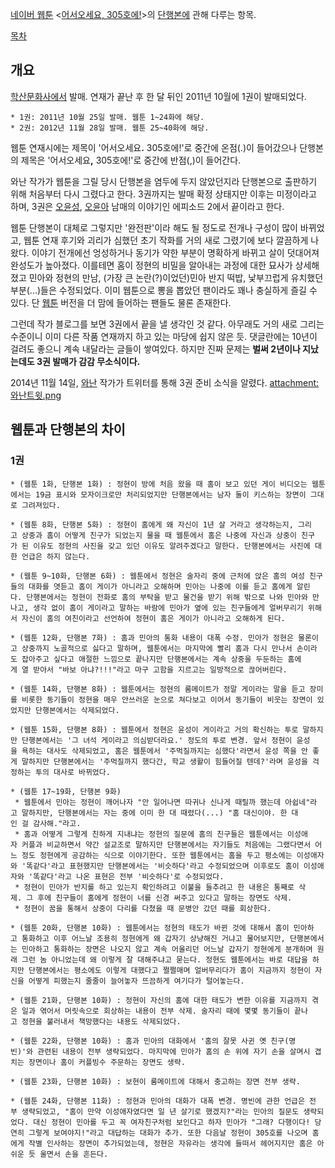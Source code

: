 [[네이버 웹툰]] <[[어서오세요, 305호에!]]>의 [[단행본]]에 관해 다루는 항목.

[[목차]]

== 개요 ==
[[학산문화사]]에서 발매. 연재가 끝난 후 한 달 뒤인 2011년 10월에 1권이 발매되었다.

 * 1권: 2011년 10월 25일 발매. 웹툰 1~24화에 해당.
 * 2권: 2012년 11월 28일 발매. 웹툰 25~40화에 해당.

웹툰 연재시에는 제목이 '어서오세요'''. ''' 305호에!'로 중간에 온점(.)이 들어갔으나 단행본의 제목은 '어서오세요''', ''' 305호에!'로 중간에 반점(,)이 들어간다.

와난 작가가 웹툰을 그릴 당시 단행본을 염두에 두지 않았던지라 단행본으로 출판하기 위해 처음부터 다시 그렸다고 한다. 3권까지는 발매 확정 상태지만 이후는 미정이라고 하며, 3권은 [[오윤성]], [[오윤아]] 남매의 이야기인 에피소드 2에서 끝이라고 한다.

웹툰 단행본이 대체로 그렇지만 '완전판'이라 해도 될 정도로 전개나 구성이 많이 바뀌었고, 웹툰 연재 후기와 괴리가 심했던 초기 작화를 거의 새로 그렸기에 보다 깔끔하게 나왔다. 이야기 전개에선 엉성하거나 동기가 약한 부분이 명확하게 바뀌고 살이 덧대어져 완성도가 높아졌다. 이를테면 홈이 정현의 비밀을 알아내는 과정에 대한 묘사가 상세해졌고 민아와 정현의 만남, (가장 큰 논란(?)이었던)민아 반지 떡밥, 낯부끄럽게 유치했던 부분(...)들은 수정되었다. 이미 웹툰으로 뽕을 뽑았던 팬이라도 꽤나 충실하게 즐길 수 있다. 단 [[웹툰]] 버전을 더 맘에 들어하는 팬들도 물론 존재한다.

그런데 작가 블로그를 보면 3권에서 끝을 낼 생각인 것 같다. 아무래도 거의 새로 그리는 수준이니 이미 다른 작품 연재까지 하고 있는 마당에 쉽지 않은 듯. 댓글란에는 10년이 걸려도 좋으니 계속 내달라는 글들이 쌓여있다. 하지만 진짜 문제는 '''벌써 2년이나 지났는데도 3권 발매가 감감 무소식이다.'''

2014년 11월 14일, [[와난]] 작가가 트위터를 통해 3권 준비 소식을 알렸다. 
attachment:와난트윗.png

== 웹툰과 단행본의 차이 ==
=== 1권 ===
 * (웹툰 1화, 단행본 1화) : 정현이 방에 처음 왔을 때 홈이 보고 있던 게이 비디오는 웹툰에서는 19금 표시와 모자이크로만 처리되었지만 단행본에서는 남자 둘이 키스하는 장면이 그대로 그려져있다.

 * (웹툰 8화, 단행본 5화) : 정현이 홈에게 왜 자신이 1년 살 거라고 생각하는지, 그리고 상중과 홈이 어떻게 친구가 되었는지 물을 때 웹툰에서 홈은 나중에 자신과 상중이 친구가 된 이유도 정현의 사진을 갖고 있던 이유도 알려주겠다고 말한다. 단행본에서는 사진에 대한 언급은 하지 않는다.

 * (웹툰 9~10화, 단행본 6화) : 웹툰에서 정현은 술자리 중에 근처에 앉은 홈의 여성 친구들의 대화를 엿듣고 홈이 게이가 아니라고 오해하며 민아는 나중에 이를 듣고 홈에게 알린다. 단행본에서는 정현이 전화로 홈의 부탁을 받고 물건을 받기 위해 밖으로 나와 민아와 만나고, 생각 없이 홈이 게이라고 말하는 바람에 민아가 옆에 있는 친구들에게 얼버무리기 위해서 자신이 홈의 여친이라고 선언하여 정현이 홈은 게이가 아니라고 오해하게 된다.

 * (웹툰 12화, 단행본 7화) : 홈과 민아의 통화 내용이 대폭 수정. 민아가 정현은 물론이고 상중까지 노골적으로 싫다고 말하며, 웹툰에서는 마지막에 빨리 홈과 다시 만나서 손이라도 잡아주고 싶다고 애절한 느낌으로 끝나지만 단행본에서는 계속 상중을 두둔하는 홈에게 열 받아서 "바보 아냐?!!!"라고 마구 고함을 지르고는 일방적으로 끊어버린다.

 * (웹툰 14화, 단행본 8화) : 웹툰에서는 정현의 룸메이트가 정말 게이라는 말을 듣고 장미를 비롯한 동기들이 정현을 매우 안쓰러운 눈으로 쳐다보고 이어서 동기들이 비웃는 장면이 있었지만 단행본에서는 삭제되었다.

 * (웹툰 15화, 단행본 8화) : 웹툰에서 정현은 윤성이 게이라고 거의 확신하는 투로 말하지만 단행본에서는 '그 녀석 게이라고 의심받더라요.' 정도의 투로 변경. 앞서 정현이 윤성을 욕하는 대사도 삭제되었고, 홈은 웹툰에서 '주먹질까지는 심했다'라면서 윤성 쪽을 안 좋게 말하지만 단행본에서는 '주먹질까지 했다간, 학교 생활이 힘들어질 텐데?'라며 윤성을 걱정하는 투의 대사로 바뀌었다.

 * (웹툰 17~19화, 단행본 9화)
  * 웹툰에서 민아는 정현이 깨어나자 "안 일어나면 따귀나 신나게 때릴까 했는데 아쉽네"라고 말하지만, 단행본에서는 자는 중에 이미 한 대 때렸다(...) "홈 대신이야. 한 대인 걸 감사해."라고.
  * 홈과 어떻게 그렇게 친하게 지내냐는 정현의 질문에 홈의 친구들은 웹툰에서는 이성애자 커플과 비교하면서 약간 설교조로 말하지만 단행본에서는 자기들도 처음에는 그랬다면서 어느 정도 정현에게 공감하는 식으로 이야기한다. 또한 웹툰에서는 홈을 두고 평소에는 이성애자와 '똑같다'라고 표현했지만 단행본에서는 '비슷하다'라고 수정되었으며 이후로도 홈이 이성애자와 '똑같다'라고 나온 표현은 전부 '비슷하다'로 수정되었다.
  * 정현이 민아가 반지를 하고 있는지 확인하려고 이불을 들추려고 한 내용은 통째로 삭제. 그 후에 친구들이 홈에게 정현이 너를 신경 써주고 있다고 말하는 장면도 삭제.
  * 정현이 꿈을 통해서 상중이 다리를 다쳤을 때 문병안 갔던 때를 회상한다.

 * (웹툰 20화, 단행본 10화) : 웹툰에서는 정현의 태도가 바뀐 것에 대해서 홈이 민아하고 통화하고 이후 어느날 조용히 정현에게 왜 갑자기 상냥해진 거냐고 물어보지만, 단행본에서는 민아하고 통화하는 장면은 나오지 않고 계속 어울리던 어느날 갑자기 정현에게 분개하며 원래 그런 놈 아니었는데 왜 이렇게 잘 대해주냐고 묻는다. 정현도 웹툰에서는 바로 대답을 하지만 단행본에서는 평소에도 이렇게 대했다고 쩔쩔매며 얼버무리다가 홈이 지금까지 정현이 자신을 어떻게 피했는지 줄줄이 늘어놓자 뜨끔하게 여기다가 털어놓는다.

 * (웹툰 21화, 단행본 10화) : 정현이 자신의 홈에 대한 태도가 변한 이유를 지금까지 겪은 일과 엮어서 머릿속으로 회상하는 내용이 전부 삭제. 술자리 때에 몇몇 동기들이 끝나고 정현을 불러내서 책망했다는 내용도 삭제되었다.

 * (웹툰 22화, 단행본 10화) : 홈과 민아의 대화에서 '홈의 잘못 사귄 옛 친구(명빈)'와 관련된 내용이 전부 생략되었다. 마지막에 민아가 홈의 손 위에 자기 손을 살며시 겹치는 장면이나 홈이 커플빙수 주문하는 장면도 생략.

 * (웹툰 23화, 단행본 10화) : 보현이 룸메이트에 대해서 충고하는 장면 전부 생략.

 * (웹툰 24화, 단행본 11화) : 정현과 민아의 대화가 대폭 변경. 명빈에 관한 언급은 전부 생략되었고, "홈이 만약 이성애자였다면 일 년 살기로 했겠지?"라는 민아의 질문도 생략되었다. 대신 정현이 민아를 두고 꼭 여자친구처럼 보인다고 하자 민아가 "그래? 다행이다! 당연히 그렇게 보여야지!"라고 대답하는 대화가 추가. 또한 다음날 정현이 305호를 나오며 홈에게 작별 인사하는 장면이 추가되었는데, 정현은 자유라는 생각에 들떠서 헤어지지만 홈은 아쉬운 듯 울면서 손을 흔든다.
 
